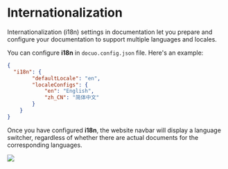 # Internationalization

Internationalization (i18n) settings in documentation let you prepare and configure your documentation to support multiple languages and locales.

You can configure **i18n** in `docuo.config.json` file. Here's an example:

```json docuo.config
{
  "i18n": {
        "defaultLocale": "en",
        "localeConfigs": {
            "en": "English",
            "zh_CN": "简体中文"
        }
    }
}
```


Once you have configured **i18n**, the website navbar will display a language switcher, regardless of whether there are actual documents for the corresponding languages.

<Frame width="auto" height="auto" >
  <img src="../../docs_image/internationalization_1.png" />
</Frame>









